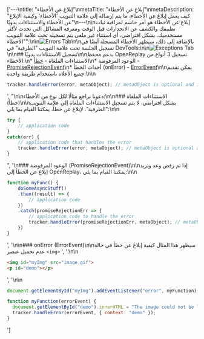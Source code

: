['---\ntitle: "إبلاغ عن الأخطاء"\nmetaTitle: "إبلاغ عن الأخطاء"\nmetaDescription: "كيف يعمل إبلاغ عن الأخطاء، ما يتم إرساله إلى علامة التبويب 'الأخطاء' وكيفية الإبلاغ عن الأخطاء والاستثناءات يدويًا"\n---\n\nإبلاغ عن الأخطاء هو أمر حاسم لمراقبة ثبات تطبيقك والكشف عن الانحدارات قبل الوقت ومعرفة المشاكل التي تحدث لأكثر مستخدميك. بشكل افتراضي، أي استثناء غير ملغى يتم تسجيله تحت علامة التبويب "الأخطاء":\n\n![Errors Tab](/static/errors-tab.jpg#center)\n\nبالإضافة إلى ذلك، سيظهر الأخطاء المسجلة أيضًا في تسجيل الجلسة تحت علامة التبويب "الطرفية" في DevTools:\n\n![Exceptions Tab](/static/exceptions-tab-in-recording.jpg#center)\n\n## تسجيل الاستثناءات يدويًا\n\nيدعم محفظ OpenReplay تسجيل 3 أنواع من الأخطاء:\n* الاستثناءات الملغاة - [خطأ](https://developer.mozilla.org/en-US/docs/Web/JavaScript/Reference/Global_Objects/Error)\n* الوعود المرفوضة - [PromiseRejectionEvent](https://developer.mozilla.org/en-US/docs/Web/API/PromiseRejectionEvent)\n* أحداث الخطأ (onError) - [ErrorEvent](https://developer.mozilla.org/en-US/docs/Web/API/ErrorEvent)\n\nيمكن تقديم جميع الأعلاه باستخدام طريقة واحدة:\n\n
```js
tracker.handleError(error, metaObject); // metaObject is optional and is a flat object
```
', "\n\nدعونا نراجع مثالًا لكل نوع من الأخطاء:\n\n### الاستثناءات الملغاة (خطأ)\n\nبشكل افتراضي، لا يتم تسجيل الاستثناءات الملغاة إلى علامة التبويب "الطرفية". لإبلاغ عن خطأ، يمكننا القيام بما يلي:\n\n
```js
try {
    // application code
}
catch(err) {
    // application code that handles the error
    tracker.handleError(error, metaObject); // metaObject is optional and is a flat object
}
```
", '\n### الوعود المرفوضة (PromiseRejectionEvent)\n\nإذا تم رفض وعد ونريد إبلاغ عن الخطأ إلى OpenReplay، يمكننا القيام بما يلي:\n\n
```js
function myFunc() {
    doSomeAsyncStuff()
    .then((result) => {
        // application code
    })
    .catch(promiseRejectionErr => {
        // application code to handle the error
        tracker.handleError(promiseRejectionErr, metaObject); // metaObject is optional and is a flat object     
    })
}
```
', '\n\n### onError (ErrorEvent)\n\nسيظهر هذا المثال كيفية إبلاغ عن خطأ في حالة عدم تحميل عنصر 
```<img>```
', ':\n\n
```html
<img id="myImg" src="image.gif">
<p id="demo"></p>
```
', '\n\n
```js
document.getElementById("myImg").addEventListener("error", myFunction);

function myFunction(errorEvent) {
  document.getElementById("demo").innerHTML = "The image could not be loaded.";
  tracker.handleError(errorEvent, { context: "demo" });
}
```
']
